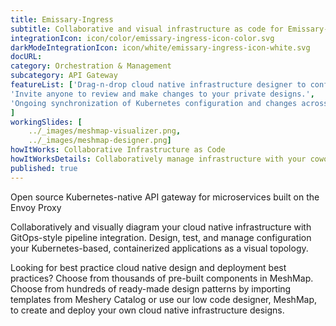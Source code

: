 ---
title: Emissary-Ingress  
subtitle: Collaborative and visual infrastructure as code for Emissary-Ingress
integrationIcon: icon/color/emissary-ingress-icon-color.svg
darkModeIntegrationIcon: icon/white/emissary-ingress-icon-white.svg
docURL: 
category: Orchestration & Management
subcategory: API Gateway
featureList: ['Drag-n-drop cloud native infrastructure designer to configure, model, and deploy your workloads.',
'Invite anyone to review and make changes to your private designs.',
'Ongoing synchronization of Kubernetes configuration and changes across any number of clusters.'
]
workingSlides: [
    ../_images/meshmap-visualizer.png,
    ../_images/meshmap-designer.png]
howItWorks: Collaborative Infrastructure as Code
howItWorksDetails: Collaboratively manage infrastructure with your coworkers synchronously sharing the same designs.
published: true
---
<p>
     Open source Kubernetes-native API gateway for microservices built on the Envoy Proxy  
</p>
<p>
    Collaboratively and visually diagram your cloud native infrastructure with GitOps-style pipeline integration. Design, test, and manage configuration your Kubernetes-based, containerized applications as a visual topology.
</p>
<p>
    Looking for best practice cloud native design and deployment best practices? Choose from thousands of pre-built components in MeshMap. Choose from hundreds of ready-made design patterns by importing templates from Meshery Catalog or use our low code designer, MeshMap, to create and deploy your own cloud native infrastructure designs.
</p>